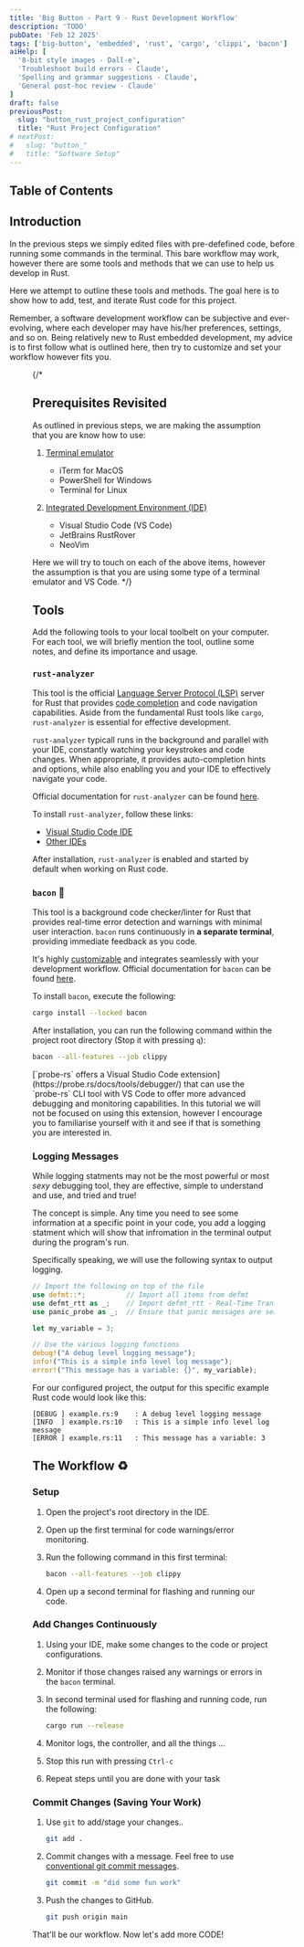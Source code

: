 ```yaml
---
title: 'Big Button - Part 9 - Rust Development Workflow'
description: 'TODO'
pubDate: 'Feb 12 2025'
tags: ['big-button', 'embedded', 'rust', 'cargo', 'clippi', 'bacon']
aiHelp: [
  '8-bit style images - Dall-e',
  'Troubleshoot build errors - Claude',
  'Spelling and grammar suggestions - Claude',
  'General post-hoc review - Claude'
]
draft: false
previousPost:
  slug: "button_rust_project_configuration"
  title: "Rust Project Configuration"
# nextPost: 
#   slug: "button_"
#   title: "Software Setup"
---
```


## Table of Contents

## Introduction

In the previous steps we simply edited files with pre-defefined code, before
running some commands in the terminal. This bare workflow may work, however there
are some tools and methods that we can use to help us develop in Rust.

Here we attempt to outline these tools and methods.
The goal here is to show how to add, test, and iterate Rust code for this project.

<Aside variant="tip">
  Remember, a software development workflow can be subjective and ever-evolving, where
  each developer may have his/her preferences, settings, and so on. Being relatively new to Rust 
  embedded development, my advice is to first follow what is outlined here, then try
  to customize and set your workflow however fits you.
</Aside>

<Figure
  src={fixCrabRobot}
  caption="Getting ready to set our tooling and workflow"
  url="https://www.youtube.com/watch?v=Vhh_GeBPOhs"
/>

{/*
## Prerequisites Revisited

As outlined in previous steps, we are making the assumption that you are know
how to use:

1. [Terminal emulator](https://en.wikipedia.org/wiki/Terminal_emulator)

    - iTerm for MacOS
    - PowerShell for Windows
    - Terminal for Linux

2. [Integrated Development Environment (IDE)](https://en.wikipedia.org/wiki/Integrated_development_environment)

    - Visual Studio Code (VS Code)
    - JetBrains RustRover
    - NeoVim

Here we will try to touch on each of the above items, however the assumption is that
you are using some type of a terminal emulator and VS Code.
*/}

## Tools

Add the following tools to your local toolbelt on your computer. For each tool,
we will briefly mention the tool, outline some notes, and define its importance
and usage.

### `rust-analyzer`

This tool is the official [Language Server Protocol (LSP)](https://microsoft.github.io/language-server-protocol/)
server for Rust that provides [code completion](https://en.wikipedia.org/wiki/Code_completion) and
code navigation capabilities. Aside from the fundamental Rust tools like `cargo`, `rust-analyzer`
is essential for effective development.

`rust-analyzer` typicall runs in the background and parallel with your IDE, constantly watching
your keystrokes and code changes. When appropriate, it provides auto-completion
hints and options, while also enabling you and your IDE to effectively navigate your
code.

Official documentation for `rust-analyzer` can be found [here](https://rust-analyzer.github.io/book/index.html).

To install `rust-analyzer`, follow these links:

- [Visual Studio Code IDE](https://marketplace.visualstudio.com/items?itemName=rust-lang.rust-analyzer)
- [Other IDEs](https://rust-analyzer.github.io/book/other_editors.html)

After installation, `rust-analyzer` is enabled and started by default when working on Rust code.


### `bacon` 🥓

This tool is a background code checker/linter for Rust that provides real-time error detection and
warnings with minimal user interaction. `bacon` runs continuously
in **a separate terminal**, providing immediate feedback as you code. 

It's highly [customizable](https://dystroy.org/bacon/config/#configuration-files) and integrates
seamlessly with your development workflow. Official documentation for `bacon` can be found [here](https://dystroy.org/bacon/).

To install `bacon`, execute the following:

```sh
cargo install --locked bacon
```

After installation, you can run the following command within the project
root directory (Stop it with pressing `q`):

```sh
bacon --all-features --job clippy
```

<Aside variant="tip">
  [`probe-rs` offers a Visual Studio Code extension](https://probe.rs/docs/tools/debugger/)
  that can use the `probe-rs` CLI tool with VS Code to offer more advanced debugging and monitoring capabilities.
  In this tutorial we will not be focused on using this extension, however I encourage
  you to familiarise yourself with it and see if that is something you are interested in.
</Aside>


### Logging Messages

While logging statments may not be the most powerful
or most *sexy* debugging tool, they are effective, simple to
understand and use, and tried and true!

The concept is simple. Any time you need to see some information at a specific
point in your code, you add a logging statment which will show that
infromation in the terminal output during the program's run.

Specifically speaking, we will use the following syntax to output logging.

```rust title="example.rs"
// Import the following on top of the file
use defmt::*;          // Import all items from defmt 
use defmt_rtt as _;    // Import defmt_rtt - Real-Time Transfer (RTT) as transport for defmt log
use panic_probe as _;  // Ensure that panic messages are send through the debug probe

let my_variable = 3;

// Use the various logging functions
debug!("A debug level logging message");
info!("This is a simple info level log message");
error!("This message has a variable: {}", my_variable);
```

For our configured project, the output for this specific example
Rust code would look like this:

```log frame="none"
[DEBUG ] example.rs:9    : A debug level logging message
[INFO  ] example.rs:10   : This is a simple info level log message
[ERROR ] example.rs:11   : This message has a variable: 3
```


## The Workflow ♻️

### Setup

1. Open the project's root directory in the IDE.

2. Open up the first terminal for code warnings/error monitoring.

3. Run the following command in this first terminal:

    ```sh
    bacon --all-features --job clippy
    ```

4. Open up a second terminal for flashing and running our code.


### Add Changes Continuously

1. Using your IDE, make some changes to the code or project configurations.

2. Monitor if those changes raised any warnings or errors in the `bacon` terminal.

3. In second terminal used for flashing and running code, run the following:

    ```sh
    cargo run --release
    ```

4. Monitor logs, the controller, and all the things ...

5. Stop this run with pressing `Ctrl-c`

6. Repeat steps until you are done with your task


### Commit Changes (Saving Your Work)

1. Use `git` to add/stage your changes..

    ```sh
    git add .
    ```

2. Commit changes with a message. Feel free to use
   [conventional git commit messages](https://www.conventionalcommits.org/en/v1.0.0/).

    ```sh
    git commit -m "did some fun work"
    ```

3. Push the changes to GitHub.

    ```sh
    git push origin main
    ```

<span class="text-accentColor font-bold">
  That'll be our workflow. Now let's add more CODE!
</span>
